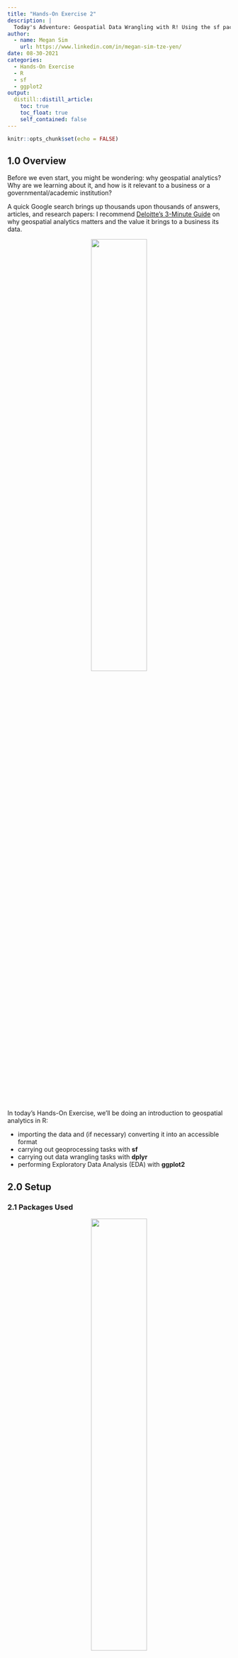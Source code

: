 ```yaml
---
title: "Hands-On Exercise 2"
description: |
  Today's Adventure: Geospatial Data Wrangling with R! Using the sf package, let's learn the ropes of handling geospatial data in R: from importing to projection, we've got you covered `r emo::ji("muscle")` You might even learn a geoprocessing tip or two `r emo::ji("smile")`
author:
  - name: Megan Sim
    url: https://www.linkedin.com/in/megan-sim-tze-yen/
date: 08-30-2021
categories:
  - Hands-On Exercise
  - R
  - sf
  - ggplot2
output:
  distill::distill_article:
    toc: true
    toc_float: true
    self_contained: false
---
```



```r
knitr::opts_chunk$set(echo = FALSE)
```

## 1.0 Overview
Before we even start, you might be wondering: why geospatial analytics? Why are we learning about it, and how is it relevant to a business or a governmental/academic institution?

A quick Google search brings up thousands upon thousands of answers, articles, and research papers: I recommend [Deloitte's 3-Minute Guide](https://www2.deloitte.com/content/dam/Deloitte/global/Documents/Deloitte-Analytics/dttl-analytics-us-ba-geospatial3minguide.pdf) on why geospatial analytics matters and the value it brings to a business its data.

<center>
![](images/deloitte3minguide.png){width=50%} 
</center>

In today's Hands-On Exercise, we'll be doing an introduction to geospatial analytics in R: 

- importing the data and (if necessary) converting it into an accessible format
- carrying out geoprocessing tasks with **sf**
- carrying out data wrangling tasks with **dplyr**
- performing Exploratory Data Analysis (EDA) with **ggplot2**

## 2.0 Setup

### 2.1 Packages Used

<center>
![](images/packages.png){width=50%}
</center>

The R packages we'll be introducing today are:
- **sf**: used for importing, managing, and processing geospatial data
- **tidyverse**: used for importing, wrangling and visualising data (and other data science tasks!)

>Note: Tidyverse consists of a family of R packages, such as readr, tidyr, and dplyr - these are used for the different steps of the data wrangling + visualisation process!

Here's a **handy code chunk** that we'll likely be putting at the start of every file: it (a) creates a list of packages, (b) checks if they have been installed (and installs it for us if they haven't), and lastly (c) launches them in the Rstudio environment.

```r
packages = c('sf', 'tidyverse')
for (p in packages){
  if(!require(p, character.only = T)){
    install.packages(p)
  }
  library(p,character.only = T)
}
```

### 2.2 Data Used
The datasets used for this exercise are:

- Master Plan 2014 Subzone Boundary (Web) from [data.gov.sg](https://data.gov.sg/)
- Pre-Schools Location from [data.gov.sg](https://data.gov.sg/)
- Cycling Path from [LTADataMall](https://www.mytransport.sg/content/mytransport/home/dataMall.html)
- Singapore Airbnb listing data, 19 July 2021 from [Inside Airbnb](http://insideairbnb.com/get-the-data.html)

A good practice would be to put the data sets in a 'data' folder, sorted accordingly into 'geospatial' and 'aspatial' folders.

<center>
![](images/datafolder_goodpractice.png){width=25%} 
</center>

## 3.0 Importing Geospatial Data into R

### 3.1 Importing polygon feature data in shapefile format
an introductory line describing the section

#### st_read 

here is where the code is meant to be


#### glimpse 

here is where the code output is meant to be


### 3.2 Importing polyline feature data in shapefile form

#### st_read

#### glimpse

### 3.3 Importing GIS data in kml format

#### st_read

#### glimpse

## 4.0 Importing + Converting Aspatial Data into R

### 4.1 Importing aspatial data

#### read_csv

#### glimpse

### 4.2 Converting aspatial data

#### st_as_sf

#### glimpse

### 4.3 Combining it together: Importing asptial data as sf {.tabset}

#### import as sf

#### glimpse

## 5.0 Geoprocessing

### 5.1 Buffering

### 5.2 Point-In-Polygon Count

## 6.0 Exploratory Data Analysis (EDA)

### 6.1 DIY section

**DIY: Using ggplot2, plot a scatterplot showing the relationship between Pre-school Density and Pre-school Count.**

Let's approach this step-by-step. Firstly, we'll need the variables Pre-school Density and Pre-school Count. Luckily, we've already created both in 2.5.2 Point-In-Polygon Count, but assuming we haven't done so, here's the code for initialising the variables:

Next, we need to plot a scatterplot. For our histogram, we used geom_histogram - and for a scatterplot, we'll use geom_point. We can further customise this by adjusting the colour, size and fill of the points, like so:

Seem finished? There's actually one more step: **ensuring that your data is presented as fairly as possible** - we don't want to mislead our readers `r emo::ji("munch")` In this case, notice that the aspect ratio of our graph is off - its height is greater than its width. Let's correct that by setting limiters with the xlim() and ylim() functions inside ggplot2:

And there we have it! 

## 7.0 End Notes
This is the end of this week's exercise! I'm really excited to learn more about geospatial analytics: we've just begun to scratch the surface, and there's so much more to explore and experiment with!

On a related sidenote: I've learned a number of things myself when creating this blog post - from having a table of contents (googling 'sidebar navigation pane' proved to be far less effective than just reading the [Distill Basics](https://rstudio.github.io/distill/basics.html)) to trying and failing to have a tabset for a code input/output... which I realised was an issue because the output of this post is a distill article, while tabsets are meant for html documents. Learning points, for sure!

Well, we've just started on our Geospatial Analytics Journey - walk with me as we dive deeper the coming weeks! `r emo::ji("hugging_face")` `r emo::ji("sparkling_heart")` `r emo::ji("sparkles")`
